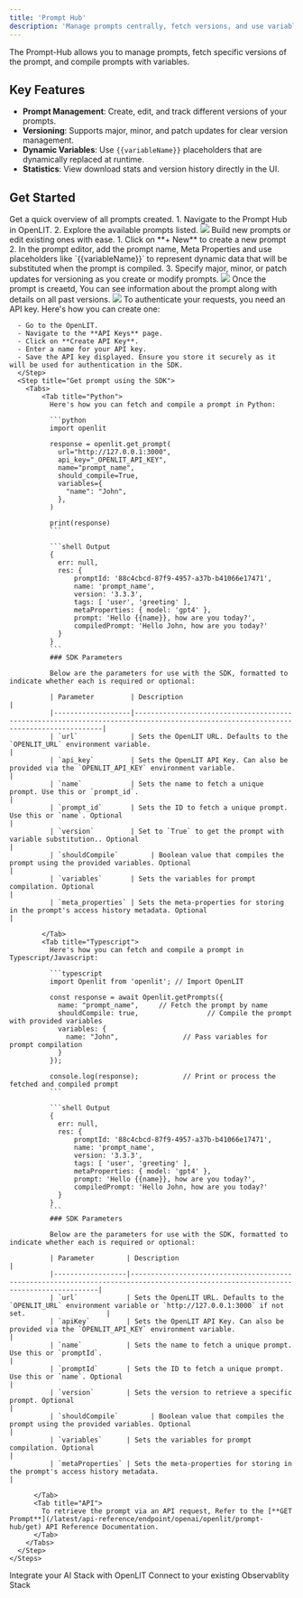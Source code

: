 ```yaml
---
title: 'Prompt Hub'
description: 'Manage prompts centrally, fetch versions, and use variables for dynamic prompts'
---
```


The Prompt-Hub allows you to manage prompts, fetch specific versions of the prompt, and compile prompts with variables.

## Key Features

- **Prompt Management**: Create, edit, and track different versions of your prompts.
- **Versioning**: Supports major, minor, and patch updates for clear version management.
- **Dynamic Variables**: Use `{{variableName}}` placeholders that are dynamically replaced at runtime.
- **Statistics**: View download stats and version history directly in the UI.


## Get Started

<Steps>
  <Step title="List of Prompts">
    Get a quick overview of all prompts created.
      1. Navigate to the Prompt Hub in OpenLIT.
      2. Explore the available prompts listed.
    <Frame>
      <img src="/images/docs-prompt-hub-list.png" />
    </Frame>
  </Step>
  <Step title="Create or Edit a Prompt">
    Build new prompts or edit existing ones with ease.
      1. Click on **+ New** to create a new prompt
      2. In the prompt editor, add the prompt name, Meta Properties and use placeholders like `{{variableName}}` to represent dynamic data that will be substituted when the prompt is compiled.
      3. Specify major, minor, or patch updates for versioning as you create or modify prompts.
    <Frame>
      <img src="/images/docs-prompt-hub-create.png" />
    </Frame>
  </Step>
  <Step title="View Prompt Details" stepNumber=" ">
    Once the prompt is creaetd, You can see information about the prompt along with details on all past versions.
    <Frame>
      <img src="/images/docs-prompt-hub-details.png" />
    </Frame>
  </Step>
  <Step title="Retrieve the Prompt">
    <Steps>
      <Step title="Create an API Key">
      To authenticate your requests, you need an API key. Here's how you can create one:

      - Go to the OpenLIT.
      - Navigate to the **API Keys** page.
      - Click on **Create API Key**.
      - Enter a name for your API key.
      - Save the API key displayed. Ensure you store it securely as it will be used for authentication in the SDK.
      </Step>
      <Step title="Get prompt using the SDK">
        <Tabs>
            <Tab title="Python">
              Here's how you can fetch and compile a prompt in Python:

              ```python
              import openlit

              response = openlit.get_prompt(
                url="http://127.0.0.1:3000", 
                api_key="_OPENLIT_API_KEY",  
                name="prompt_name",          
                should_compile=True,                
                variables={
                  "name": "John",            
                },
              )

              print(response)               
              ```

              ```shell Output
              {
                err: null,
                res: {
                    promptId: '88c4cbcd-87f9-4957-a37b-b41066e17471',
                    name: 'prompt_name',
                    version: '3.3.3',
                    tags: [ 'user', 'greeting' ],
                    metaProperties: { model: 'gpt4' },
                    prompt: 'Hello {{name}}, how are you today?',
                    compiledPrompt: 'Hello John, how are you today?'
                }
              }
              ```
              ### SDK Parameters

              Below are the parameters for use with the SDK, formatted to indicate whether each is required or optional:

              | Parameter         | Description                                                                                                                        |
              |-------------------|------------------------------------------------------------------------------------------------------------------------------------|
              | `url`             | Sets the OpenLIT URL. Defaults to the `OPENLIT_URL` environment variable.                                                          |
              | `api_key`         | Sets the OpenLIT API Key. Can also be provided via the `OPENLIT_API_KEY` environment variable.                                     |
              | `name`            | Sets the name to fetch a unique prompt. Use this or `prompt_id`.                                                                    |
              | `prompt_id`       | Sets the ID to fetch a unique prompt. Use this or `name`. Optional                                                                 |
              | `version`         | Set to `True` to get the prompt with variable substitution.. Optional                                                              |
              | `shouldCompile`        | Boolean value that compiles the prompt using the provided variables. Optional                                                      |
              | `variables`       | Sets the variables for prompt compilation. Optional                                                                                |
              | `meta_properties` | Sets the meta-properties for storing in the prompt's access history metadata. Optional                                             |

            </Tab>
            <Tab title="Typescript">
              Here's how you can fetch and compile a prompt in Typescript/Javascript:

              ```typescript
              import Openlit from 'openlit'; // Import OpenLIT

              const response = await Openlit.getPrompts({
                name: "prompt_name",     // Fetch the prompt by name
                shouldCompile: true,                 // Compile the prompt with provided variables
                variables: {
                  name: "John",                // Pass variables for prompt compilation
                }
              });

              console.log(response);           // Print or process the fetched and compiled prompt
              ```

              ```shell Output
              {
                err: null,
                res: {
                    promptId: '88c4cbcd-87f9-4957-a37b-b41066e17471',
                    name: 'prompt_name',
                    version: '3.3.3',
                    tags: [ 'user', 'greeting' ],
                    metaProperties: { model: 'gpt4' },
                    prompt: 'Hello {{name}}, how are you today?',
                    compiledPrompt: 'Hello John, how are you today?'
                }
              }
              ```
              ### SDK Parameters

              Below are the parameters for use with the SDK, formatted to indicate whether each is required or optional:

              | Parameter        | Description                                                                                                                        |
              |------------------|------------------------------------------------------------------------------------------------------------------------------------|
              | `url`            | Sets the OpenLIT URL. Defaults to the `OPENLIT_URL` environment variable or `http://127.0.0.1:3000` if not set.                    |
              | `apiKey`         | Sets the OpenLIT API Key. Can also be provided via the `OPENLIT_API_KEY` environment variable.                                     |
              | `name`           | Sets the name to fetch a unique prompt. Use this or `promptId`.                                                                    |
              | `promptId`       | Sets the ID to fetch a unique prompt. Use this or `name`. Optional                                                                 |
              | `version`        | Sets the version to retrieve a specific prompt. Optional                                                                           | 
              | `shouldCompile`        | Boolean value that compiles the prompt using the provided variables. Optional                                                      |
              | `variables`      | Sets the variables for prompt compilation. Optional                                                                                | 
              | `metaProperties` | Sets the meta-properties for storing in the prompt's access history metadata.                                                      | 

          </Tab>
          <Tab title="API">
            To retrieve the prompt via an API request, Refer to the [**GET Prompt**](/latest/api-reference/endpoint/openai/openlit/prompt-hub/get) API Reference Documentation.
          </Tab>
        </Tabs>
      </Step>
    </Steps>
  </Step>
</Steps>

<CardGroup cols={2}>
<Card title="Integrations" href="/latest/integrations/introduction" icon='circle-nodes'>
Integrate your AI Stack with OpenLIT 
</Card>
<Card title="Connections" href="/latest/connections/intro" icon='link'>
Connect to your existing Observablity Stack
</Card>
</CardGroup>